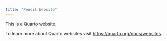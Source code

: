 ```yaml
---
title: "Pencil Website"
---
```


This is a Quarto website.

To learn more about Quarto websites visit <https://quarto.org/docs/websites>.
